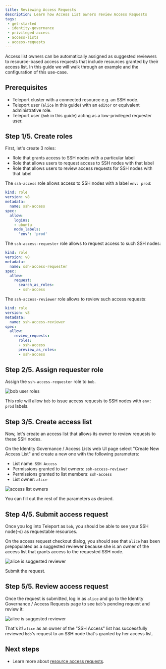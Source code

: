 ```yaml
---
title: Reviewing Access Requests
description: Learn how Access List owners review Access Requests
tags:
 - get-started
 - identity-governance
 - privileged-access
 - access-lists
 - access-requests
---
```


Access list owners can be automatically assigned as suggested reviewers to
resource-based access requests that include resources granted by their access
list. In this guide we will walk through an example and the configuration of
this use-case.

## Prerequisites

- Teleport cluster with a connected resource e.g. an SSH node.
- Teleport user (`alice` in this guide) with an `editor` or equivalent administrative role.
- Teleport user (`bob` in this guide) acting as a low-privileged requester user.

## Step 1/5. Create roles

First, let's create 3 roles:

- Role that grants access to SSH nodes with a particular label
- Role that allows users to request access to SSH nodes with that label
- Role that allows users to review access requests for SSH nodes with that label

The `ssh-access` role allows access to SSH nodes with a label `env: prod`:

```yaml
kind: role
version: v8
metadata:
  name: ssh-access
spec:
  allow:
    logins:
    - ubuntu
    node_labels:
      'env': 'prod'
```

The `ssh-access-requester` role allows to request access to such SSH nodes:

```yaml
kind: role
version: v8
metadata:
  name: ssh-access-requester
spec:
  allow:
    request:
      search_as_roles:
      - ssh-access
```

The `ssh-access-reviewer` role allows to review such access requests:

```yaml
kind: role
version: v8
metadata:
  name: ssh-access-reviewer
spec:
  allow:
    review_requests:
      roles:
      - ssh-access
      preview_as_roles:
      - ssh-access
```

## Step 2/5. Assign requester role

Assign the `ssh-access-requester` role to `bob`.

![bob user roles](../../../img/identity-governance/access-lists/bob-user-roles.png)

This role will allow `bob` to issue access requests to SSH nodes with `env: prod`
labels.

## Step 3/5. Create access list

Now, let's create an access list that allows its owner to review requests to
these SSH nodes.

On the Identity Governance / Access Lists web UI page select "Create New Access
List" and create a new one with the following parameters:

- List name: `SSH Access`
- Permissions granted to list owners: `ssh-access-reviewer`
- Permissions granted to list members: `ssh-access`
- List owner: `alice`

![access list owners](../../../img/identity-governance/access-lists/ssh-access-list-owners.png)

You can fill out the rest of the parameters as desired.

## Step 4/5. Submit access request

Once you log into Teleport as `bob`, you should be able to see your SSH node(-s)
as requestable resources.

On the access request checkout dialog, you should see that `alice` has been
prepopulated as a suggested reviewer because she is an owner of the access
list that grants access to the requested SSH node.

![alice is suggested reviewer](../../../img/identity-governance/access-lists/bob-submit-request.png)

Submit the request.

## Step 5/5. Review access request

Once the request is submitted, log in as `alice` and go to the Identity Governance /
Access Requests page to see `bob`'s pending request and review it:

![alice is suggested reviewer](../../../img/identity-governance/access-lists/alice-review-request.png)

That's it! `alice` as an owner of the "SSH Access" list has successfully reviewed
`bob`'s request to an SSH node that's granted by her access list.

## Next steps

- Learn more about [resource access requests](../access-requests/resource-requests.mdx).
